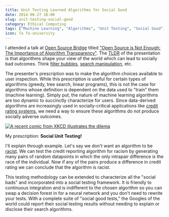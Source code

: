 ```yaml
---
title: Unit Testing Learned Algorithms for Social Good
date: 2014-06-27 16:00
slug: unit-testing-social-good
category: Ethical Computing
tags: ["Machine Learning", "Algorithms", "Unit Testing", "Social Good", "Testing"]
icon: fa fa-university
---
```


I attended a talk at [Open Source Bridge](http://opensourcebridge.org) titled ["Open Source is Not Enough: The Importance of Algorithm Transparency"](http://opensourcebridge.org/sessions/1345). The [TLDR](http://en.wiktionary.org/wiki/TLDR) of the presentation is that algorithms shape your view of the world which can lead to socially bad outcomes. Think [filter bubbles](http://www.ted.com/talks/eli_pariser_beware_online_filter_bubbles), [search manipulation](http://indianexpress.com/article/india/politics/google-search-manipulation-can-swing-votes-in-indian-elections/), etc.

The presenter's prescription was to make the algorithm choices available to user inspection. While this prescription is useful for certain types of algorithms (greedy, tree search, linear programs), this is not the case for algorithms whose definition is dependent on the data used to "train" them (machine learning). Simply put, the nature of machine learning algorithms are too dynamic to succinctly characterize for users. Since data-derived algorithms are increasingly used in socially-critical applications like [credit rating systems](http://www.economist.com/news/finance-and-economics/21571468-lenders-are-turning-social-media-assess-borrowers-stat-oil), we need a way to ensure these algorithms do not produce socially adverse outcomes.


<a href="http://xkcd.com/1390/">
  <img
    src="/static/images/blog/content/research_ethics.png"
    alt="A recent comic from XKCD illustrates the dilema"
    style={{ display: "block", marginLeft: "auto", marginRight: "auto" }}
  />
</a>



My prescription: **Social Unit Testing!**

I'll explain through example. Let's say we don't want an algorithm to be [racist](http://www.theverge.com/2014/2/19/5419854/the-minority-report-this-computer-predicts-crime-but-is-it-racist). We can test the credit reporting algorithm for racism by generating many pairs of random datapoints in which the only intrapair difference is the race of the individual. Now if any of the pairs produce a difference in credit rating we can conclude that the algorithm is racist.

This testing methodology can be extended to characterize all the "social bads" and incorporated into a social testing framework. It is friendly to continuous integration and is indifferent to the chosen algorithm so you can swap a decision forest in for a neural network and you don't need to rewrite your tests. With a complete suite of "social good tests," the Googles of the world could report their social testing results without needing to explain or disclose their search algorithms.
